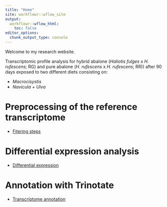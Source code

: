 ---
title: "Home"
site: workflowr::wflow_site
output:
  workflowr::wflow_html:
    toc: false
editor_options:
  chunk_output_type: console
---

Welcome to my research website.

Transcriptomic profile analysis for hybrid abalone (*Haliotis fulges* x *H. rufescens*; RG) and pure abalone (*H. rufescens* x *H. rufescens*; RR)) after 90 days exposed to two different diets consisting on:

-   *Macrocisystis*
-   *Navicula + Ulva*


# Preprocessing of the reference transcriptome

* [Fitering steps](Assembly_filtering_res.html)

# Differential expression analysis

* [Differential expression](Differential_Expression.html)

# Annotation with Trinotate

* [Transcriptome annotation](Annotation_report.html)



